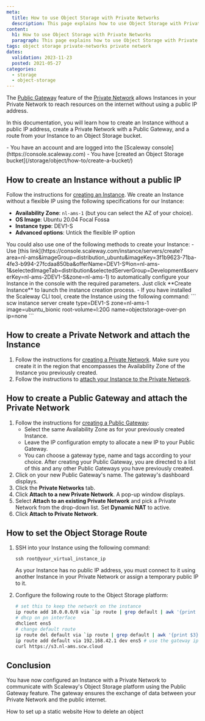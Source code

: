 ```yaml
---
meta:
  title: How to use Object Storage with Private Networks
  description: This page explains how to use Object Storage with Private Networks.
content:
  h1: How to use Object Storage with Private Networks
  paragraph: This page explains how to use Object Storage with Private Networks.
tags: object storage private-networks private network
dates:
  validation: 2023-11-23
  posted: 2021-05-27
categories:
  - storage
  - object-storage
---
```


The [Public Gateway](/network/public-gateways/concepts/#public-gateway) feature of the [Private Network](/network/vpc/concepts/#private-networks) allows Instances in your Private Network to reach resources on the internet without using a public IP address.

In this documentation, you will learn how to create an Instance without a public IP address, create a Private Network with a Public Gateway, and a route from your Instance to an Object Storage bucket.

<Macro id="iam-requirements" />

<Message type="requirement">
  - You have an account and are logged into the [Scaleway console](https://console.scaleway.com)
  - You have [created an Object Storage bucket](/storage/object/how-to/create-a-bucket/)
</Message>

## How to create an Instance without a public IP

Follow the instructions for [creating an Instance](/compute/instances/how-to/create-an-instance). We create an Instance without a flexible IP using the following specifications for our Instance:
  - **Availability Zone**: `nl-ams-1` (but you can select the AZ of your choice).
  - **OS Image**: Ubuntu 20.04 Focal Fossa
  - **Instance type**: DEV1-S
  - **Advanced options**: Untick the flexible IP option

<Message type="tip">
  You could also use one of the following methods to create your Instance:
  - Use [this link](https://console.scaleway.com/instance/servers/create?area=nl-ams&imageGroup=distribution_ubuntu&imageKey=3f1b9623-71ba-4fe3-b994-27fcdaa850ba&offerName=DEV1-S&region=nl-ams-1&selectedImageTab=distribution&selectedServerGroup=Development&serverKey=nl-ams-2DEV1-S&zone=nl-ams-1) to automatically configure your Instance in the console with the required parameters. Just click **Create Instance** to launch the instance creation process.
  - If you have installed the Scaleway CLI tool, create the Instance using the following command:
      ```
      scw instance server create type=DEV1-S zone=nl-ams-1 image=ubuntu_bionic root-volume=l:20G name=objectstorage-over-pn ip=none
      ```
</Message>

## How to create a Private Network and attach the Instance

1. Follow the instructions for [creating a Private Network](/network/vpc/how-to/create-private-network/). Make sure you create it in the region that encompasses the Availability Zone of the Instance you previously created.
2. Follow the instructions to [attach your Instance to the Private Network](/network/vpc/how-to/attach-resources-to-pn/).

## How to create a Public Gateway and attach the Private Network

1. Follow the instructions for [creating a Public Gateway](/network/public-gateways/how-to/create-a-public-gateway/):
    - Select the same Availability Zone as for your previously created Instance.
    - Leave the IP configuration empty to allocate a new IP to your Public Gateway.
    - You can choose a gateway type, name and tags according to your choice.
    After creating your Public Gateway, you are directed to a list of this and any other Public Gateways you have previously created.
2. Click on your new Public Gateway's name. The gateway's dashboard displays.
3. Click the **Private Networks** tab.
4. Click **Attach to a new Private Network**. A pop-up window displays.
5. Select **Attach to an existing Private Network** and pick a Private Network from the drop-down list. Set **Dynamic NAT** to active.
6. Click **Attach to Private Network**.

## How to set the Object Storage Route

1. SSH into your Instance using the following command:
    ```
    ssh root@your_virtual_instance_ip
    ```

    <Message type="note">
    As your Instance has no public IP address, you must connect to it using another Instance in your Private Network or assign a temporary public IP to it.

    </Message>
2. Configure the following route to the Object Storage platform:
    ```sh
    # set this to keep the network on the instance
    ip route add 10.0.0.0/8 via `ip route | grep default | awk '{print $3} '` dev ens2
    # dhcp on pn interface
    dhclient ens5
    # change default route
    ip route del default via `ip route | grep default | awk '{print $3} '` dev ens2
    ip route add default via 192.168.42.1 dev ens5 # use the gateway ip in the gateway's description
    curl https://s3.nl-ams.scw.cloud
    ```

## Conclusion

You have now configured an Instance with a Private Network to communicate with Scaleway's Object Storage platform using the Public Gateway feature. The gateway ensures the exchange of data between your Private Network and the public internet.


<Navigation title="See also">
  <PreviousButton to="/storage/object/how-to/use-bucket-website/">How to set up a static website</PreviousButton>
  <NextButton to="/storage/object/how-to/delete-an-object/">How to delete an object</NextButton>
</Navigation>
